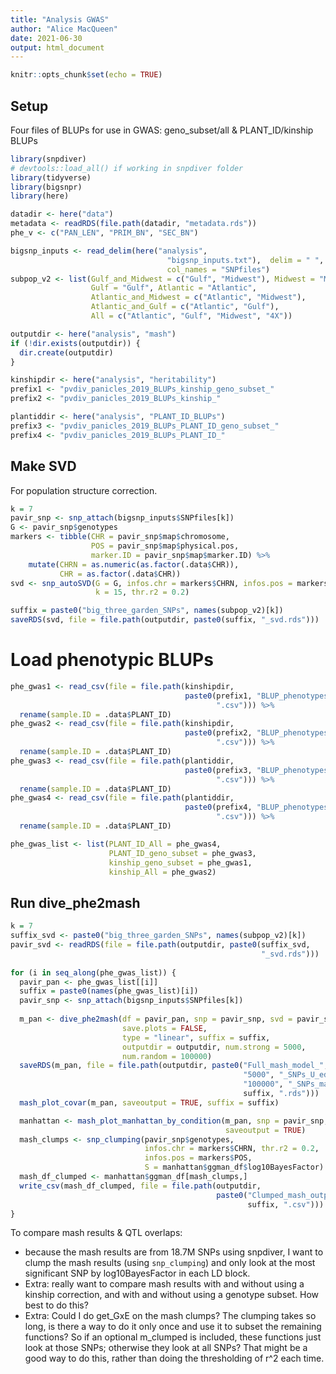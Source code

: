 ```yaml
---
title: "Analysis GWAS"
author: "Alice MacQueen"
date: 2021-06-30
output: html_document
---
```


```r
knitr::opts_chunk$set(echo = TRUE)
```

## Setup
Four files of BLUPs for use in GWAS: geno_subset/all & PLANT_ID/kinship BLUPs

```r
library(snpdiver)
# devtools::load_all() if working in snpdiver folder
library(tidyverse)
library(bigsnpr)
library(here)

datadir <- here("data")
metadata <- readRDS(file.path(datadir, "metadata.rds"))
phe_v <- c("PAN_LEN", "PRIM_BN", "SEC_BN")

bigsnp_inputs <- read_delim(here("analysis", 
                                   "bigsnp_inputs.txt"),  delim = " ", 
                                   col_names = "SNPfiles") 
subpop_v2 <- list(Gulf_and_Midwest = c("Gulf", "Midwest"), Midwest = "Midwest", 
                  Gulf = "Gulf", Atlantic = "Atlantic", 
                  Atlantic_and_Midwest = c("Atlantic", "Midwest"),
                  Atlantic_and_Gulf = c("Atlantic", "Gulf"), 
                  All = c("Atlantic", "Gulf", "Midwest", "4X"))

outputdir <- here("analysis", "mash")
if (!dir.exists(outputdir)) {
  dir.create(outputdir)
}

kinshipdir <- here("analysis", "heritability")
prefix1 <- "pvdiv_panicles_2019_BLUPs_kinship_geno_subset_"
prefix2 <- "pvdiv_panicles_2019_BLUPs_kinship_"

plantiddir <- here("analysis", "PLANT_ID_BLUPs")
prefix3 <- "pvdiv_panicles_2019_BLUPs_PLANT_ID_geno_subset_"
prefix4 <- "pvdiv_panicles_2019_BLUPs_PLANT_ID_"
```

## Make SVD
For population structure correction.
```r
k = 7
pavir_snp <- snp_attach(bigsnp_inputs$SNPfiles[k])
G <- pavir_snp$genotypes
markers <- tibble(CHR = pavir_snp$map$chromosome, 
                  POS = pavir_snp$map$physical.pos,
                  marker.ID = pavir_snp$map$marker.ID) %>%
    mutate(CHRN = as.numeric(as.factor(.data$CHR)),
           CHR = as.factor(.data$CHR))
svd <- snp_autoSVD(G = G, infos.chr = markers$CHRN, infos.pos = markers$POS,
                   k = 15, thr.r2 = 0.2)

suffix = paste0("big_three_garden_SNPs", names(subpop_v2)[k])
saveRDS(svd, file = file.path(outputdir, paste0(suffix, "_svd.rds")))

```

# Load phenotypic BLUPs
```r
phe_gwas1 <- read_csv(file = file.path(kinshipdir, 
                                       paste0(prefix1, "BLUP_phenotypes",
                                              ".csv"))) %>%
  rename(sample.ID = .data$PLANT_ID)
phe_gwas2 <- read_csv(file = file.path(kinshipdir, 
                                       paste0(prefix2, "BLUP_phenotypes",
                                              ".csv"))) %>%
  rename(sample.ID = .data$PLANT_ID)
phe_gwas3 <- read_csv(file = file.path(plantiddir, 
                                       paste0(prefix3, "BLUP_phenotypes",
                                              ".csv"))) %>%
  rename(sample.ID = .data$PLANT_ID)
phe_gwas4 <- read_csv(file = file.path(plantiddir, 
                                       paste0(prefix4, "BLUP_phenotypes",
                                              ".csv"))) %>%
  rename(sample.ID = .data$PLANT_ID)

phe_gwas_list <- list(PLANT_ID_All = phe_gwas4,
                      PLANT_ID_geno_subset = phe_gwas3,
                      kinship_geno_subset = phe_gwas1,
                      kinship_All = phe_gwas2)

```


## Run dive_phe2mash
```r
k = 7
suffix_svd <- paste0("big_three_garden_SNPs", names(subpop_v2)[k])
pavir_svd <- readRDS(file = file.path(outputdir, paste0(suffix_svd,
                                                        "_svd.rds")))
  
for (i in seq_along(phe_gwas_list)) {
  pavir_pan <- phe_gwas_list[[i]]
  suffix = paste0(names(phe_gwas_list)[i])
  pavir_snp <- snp_attach(bigsnp_inputs$SNPfiles[k])
  
  m_pan <- dive_phe2mash(df = pavir_pan, snp = pavir_snp, svd = pavir_svd,
                         save.plots = FALSE,
                         type = "linear", suffix = suffix, 
                         outputdir = outputdir, num.strong = 5000, 
                         num.random = 100000)
  saveRDS(m_pan, file = file.path(outputdir, paste0("Full_mash_model_",
                                                    "5000", "_SNPs_U_ed_and_",
                                                    "100000", "_SNPs_mash_fit_",
                                                    suffix, ".rds")))
  mash_plot_covar(m_pan, saveoutput = TRUE, suffix = suffix)

  manhattan <- mash_plot_manhattan_by_condition(m_pan, snp = pavir_snp, 
                                                saveoutput = TRUE)
  mash_clumps <- snp_clumping(pavir_snp$genotypes, 
                              infos.chr = markers$CHRN, thr.r2 = 0.2, 
                              infos.pos = markers$POS, 
                              S = manhattan$ggman_df$log10BayesFactor)
  mash_df_clumped <- manhattan$ggman_df[mash_clumps,]
  write_csv(mash_df_clumped, file = file.path(outputdir,
                                              paste0("Clumped_mash_output_df_",
                                                     suffix, ".csv")))
}

```


To compare mash results & QTL overlaps:

  - because the mash results are from 18.7M SNPs using snpdiver, I want to clump the mash results (using `snp_clumping`) and only look at the most significant SNP by log10BayesFactor in each LD block.
  - Extra: really want to compare mash results with and without using a kinship correction, and with and without using a genotype subset. How best to do this?
  - Extra: Could I do get_GxE on the mash clumps? The clumping takes so long, is there a way to do it only once and use it to subset the remaining functions? So if an optional m_clumped is included, these functions just look at those SNPs; otherwise they look at all SNPs? That might be a good way to do this, rather than doing the thresholding of r^2 each time.

